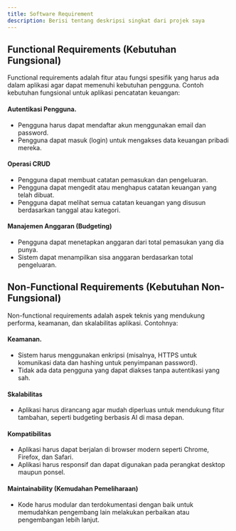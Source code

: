 ```yaml
---
title: Software Requirement
description: Berisi tentang deskripsi singkat dari projek saya
---
```


## Functional Requirements (Kebutuhan Fungsional)

Functional requirements adalah fitur atau fungsi spesifik yang harus ada dalam aplikasi agar dapat 
memenuhi kebutuhan pengguna. Contoh kebutuhan fungsional untuk aplikasi pencatatan keuangan:

#### Autentikasi Pengguna.

- Pengguna harus dapat mendaftar akun menggunakan email dan password.
- Pengguna dapat masuk (login) untuk mengakses data keuangan pribadi mereka.


#### Operasi CRUD

- Pengguna dapat membuat catatan pemasukan dan pengeluaran.
- Pengguna dapat mengedit atau menghapus catatan keuangan yang telah dibuat.
- Pengguna dapat melihat semua catatan keuangan yang disusun berdasarkan tanggal atau kategori.


#### Manajemen Anggaran (Budgeting)

- Pengguna dapat menetapkan anggaran dari total pemasukan yang dia punya.
- Sistem dapat menampilkan sisa anggaran berdasarkan total pengeluaran.



## Non-Functional Requirements (Kebutuhan Non-Fungsional)

Non-functional requirements adalah aspek teknis yang mendukung performa, keamanan, dan skalabilitas aplikasi. Contohnya:

#### Keamanan.

- Sistem harus menggunakan enkripsi (misalnya, HTTPS untuk komunikasi data dan hashing untuk penyimpanan password).
- Tidak ada data pengguna yang dapat diakses tanpa autentikasi yang sah.


#### Skalabilitas

- Aplikasi harus dirancang agar mudah diperluas untuk mendukung fitur tambahan, seperti budgeting berbasis AI di masa depan.


#### Kompatibilitas

- Aplikasi harus dapat berjalan di browser modern seperti Chrome, Firefox, dan Safari.
- Aplikasi harus responsif dan dapat digunakan pada perangkat desktop maupun ponsel.


#### Maintainability (Kemudahan Pemeliharaan)

- Kode harus modular dan terdokumentasi dengan baik untuk memudahkan pengembang lain melakukan perbaikan atau pengembangan lebih lanjut.

